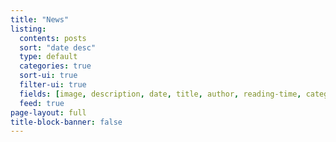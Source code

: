 ```yaml
---
title: "News"
listing:
  contents: posts
  sort: "date desc"
  type: default
  categories: true
  sort-ui: true
  filter-ui: true
  fields: [image, description, date, title, author, reading-time, categories]
  feed: true
page-layout: full
title-block-banner: false
---
```

